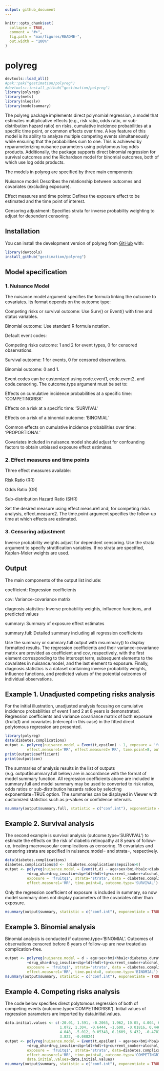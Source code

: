```yaml
---
output: github_document
---
```


<!-- README.md is generated from README.Rmd. Please edit that file -->

```r
knitr::opts_chunk$set(
  collapse = TRUE,
  comment = "#>",
  fig.path = "man/figures/README-",
  out.width = "100%"
)
```

# polyreg

<!-- badges: start -->
<!-- badges: end -->

```r
devtools::load_all()
#pak::pak("gestimation/polyreg")
#devtools::install_github("gestimation/polyreg") 
library(polyreg)
library(mets)
library(nleqslv)
library(modelsummary)
```

The polyreg package implements direct polynomial regression, a model that estimates multiplicative effects (e.g., risk ratio, odds ratio, or sub-distribution hazard ratio) on risks, cumulative incidence probabilities at a specific time point, or common effects over time. A key feature of this model is its ability to analyze multiple competing events simultaneously while ensuring that the probabilities sum to one. This is achieved by reparameterizing nuisance parameters using polytomous log odds products. Additionally, the package supports direct binomial regression for survival outcomes and the Richardson model for binomial outcomes, both of which use log odds products. 

The models in polyreg are specified by three main components:

Nuisance model: Describes the relationship between outcomes and covariates (excluding exposure).

Effect measures and time points: Defines the exposure effect to be estimated and the time point of interest. 

Censoring adjustment: Specifies strata for inverse probability weighting to adjust for dependent censoring.

## Installation

You can install the development version of polyreg from [GitHub](https://github.com/) with:

``` r
library(devtools)
install_github("gestimation/polyreg") 
```

## Model specification
### 1. Nuisance Model

The nuisance.model argument specifies the formula linking the outcome to covariates. Its format depends on the outcome type:

Competing risks or survival outcome: Use Surv() or Event() with time and status variables. 

Binomial outcome: Use standard R formula notation.

Default event codes:

Competing risks outcome: 1 and 2 for event types, 0 for censored observations.

Survival outcome: 1 for events, 0 for censored observations.

Binomial outcome: 0 and 1.

Event codes can be customized using code.event1, code.event2, and code.censoring. The outcome.type argument must be set to:

Effects on cumulative incidence probabilities at a specific time: 'COMPETINGRISK'

Effects on a risk at a specific time: 'SURVIVAL'

Effects on a risk of a binomial outcome: 'BINOMIAL'

Common effects on cumulative incidence probabilities over time: 'PROPORTIONAL'

Covariates included in nuisance.model should adjust for confounding factors to obtain unbiased exposure effect estimates. 


### 2. Effect measures and time points

Three effect measures available:

Risk Ratio (RR)

Odds Ratio (OR)

Sub-distribution Hazard Ratio (SHR)

Set the desired measure using effect.measure1 and, for competing risks analysis, effect.measure2. The time.point argument specifies the follow-up time at which effects are estimated. 

### 3. Censoring adjustment

Inverse probability weights adjust for dependent censoring. Use the strata argument to specify stratification variables. If no strata are specified, Kaplan-Meier weights are used. 


## Output

The main components of the output list include:

coefficient: Regression coefficients

cov: Variance-covariance matrix

diagnosis.statistics: Inverse probability weights, influence functions, and predicted values 

summary: Summary of exposure effect estimates

summary.full: Detailed summary including all regression coefficients

Use the summary or summary.full output with msummary() to display formatted results. The regression coefficients and their variance-covariance matrix are provided as coefficient and cov, respectively, with the first element corresponding to the intercept term, subsequent elements to the covariates in nuisance.model, and the last element to exposure. Finally, diagnosis.statistics is a dataset containing inverse probability weights, influence functions, and predicted values of the potential outcomes of individual observations.

## Example 1. Unadjusted competing risks analysis

For the initial illustration, unadjusted analysis focusing on cumulative incidence probabilities of event 1 and 2 at 8 years is demonstrated. Regression coefficients and variance covariance matrix of both exposure (fruitq1) and covariates (intercept in this case) in the fitted direct polytomous regression are presented. 

```r
library(polyreg)
data(diabetes.complications)
output <- polyreg(nuisance.model = Event(t,epsilon) ~ 1, exposure = 'fruitq1', data = diabetes.complications,
          effect.measure1='RR', effect.measure2='RR', time.point=8, outcome.type='C')
print(output$coefficient)
print(output$cov)
```

The summaries of analysis results in the list of outputs (e.g. output$summary.full below) are in accordance with the format of model summary function. All regression coefficients above are included in summary.full and model summary may be used to converted to risk ratios, odds ratios or sub-distribution hazards ratios by selecting exponentiate=TRUE option. The summaries can be displayed in Viewer with customized statistics such as p-values or confidence intervals. 

```r
msummary(output$summary.full, statistic = c("conf.int"), exponentiate = TRUE)
```

## Example 2. Survival analysis

The second example is survival analysis (outcome.type='SURVIVAL') to estimate the effects on the risk of diabetic retinopathy at 8 years of follow-up, treating macrovascular complications as censoring. 15 covariates and censoring strata are specified in nuisance.model= and strata=, respectively.

```r
data(diabetes.complications)
diabetes.complications$d <- (diabetes.complications$epsilon>0)
output <- polyreg(nuisance.model = Event(t,d) ~ age+sex+bmi+hba1c+diabetes_duration
          +drug_oha+drug_insulin+sbp+ldl+hdl+tg+current_smoker+alcohol_drinker+ltpa, 
          exposure = 'fruitq1', strata='strata', data = diabetes.complications,
          effect.measure1='RR', time.point=8, outcome.type='SURVIVAL')
```

Only the regression coefficient of exposure is included in summary, so now model summary does not display parameters of the covariates other than exposure. 

```r
msummary(output$summary, statistic = c("conf.int"), exponentiate = TRUE)
```

## Example 3. Binomial analysis

Binomial analysis is conducted if outcome.type='BINOMIAL'. Outcomes of observations censored before 8 years of follow-up are now treated as complication-free. 

```r
output <- polyreg(nuisance.model = d ~ age+sex+bmi+hba1c+diabetes_duration
          +drug_oha+drug_insulin+sbp+ldl+hdl+tg+current_smoker+alcohol_drinker+ltpa, 
          exposure = 'fruitq1', strata='strata', data = diabetes.complications,
          effect.measure1='RR', time.point=8, outcome.type='BINOMIAL')
msummary(output$summary, statistic = c("conf.int"), exponentiate = TRUE)
```

## Example 4. Competing risks analysis

The code below specifies direct polytomous regression of both of competing events (outcome.type='COMPETINGRISK'). Initial values of regression parameters are imported by data.initial.values. 

```r
data.initial.values <- c(-20.01, 1.591, -0.2065, 1.962, 10.05, 4.004, 0.9624, 1.582, 2.414, -0.02140,
                         1.072, 1.304, -0.6444, -1.600, -0.01816, 0.4460, -29.25, 6.586, -1.090, 3.515,
                         4.048, -5.012, 0.05348, 0.1609, 6.432, -0.4783, -3.230, -4.135, 1.451, 0.04964,
                         3.822, -0.08824)
output <- polyreg(nuisance.model = Event(t,epsilon) ~ age+sex+bmi+hba1c+diabetes_duration
          +drug_oha+drug_insulin+sbp+ldl+hdl+tg+current_smoker+alcohol_drinker+ltpa, 
          exposure = 'fruitq1', strata='strata', data=diabetes.complications,
          effect.measure1='RR', time.point=8, outcome.type='COMPETINGRISK',
          data.initial.values=data.initial.values)
msummary(output$summary, statistic = c("conf.int"), exponentiate = TRUE)
```
